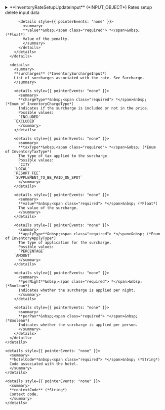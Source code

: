 
<details>
  <summary>
  **InventoryRateSetupUpdateInput** (*INPUT_OBJECT*)  
  Rates setup delete input data  
  </summary>
  
    <details style={{ pointerEvents: "none" }}>
      <summary>
      **clientCode**&nbsp;<span class="required"> *</span>&nbsp; (*String*)  
      Client code.  
      </summary>
    </details>

    <details style={{ pointerEvents: "none" }}>
      <summary>
      **supplierCode**&nbsp;<span class="required"> *</span>&nbsp; (*String*)  
      Travelgate Supplier/Channel code.  
      </summary>
    </details>

    <details>
      <summary>
      **rates**&nbsp;<span class="required"> *</span>&nbsp; (*RateUpdateInput*)  
      Rates input data. See RateUpdate.  
      </summary>
  
      <details style={{ pointerEvents: "none" }}>
        <summary>
        **code**&nbsp;<span class="required"> *</span>&nbsp; (*String*)  
        Code associated with the rate.  
        </summary>
      </details>

      <details style={{ pointerEvents: "none" }}>
        <summary>
        **baseRateCode** (*String*)  
        Base rate code of the rate.  
        </summary>
      </details>

      <details style={{ pointerEvents: "none" }}>
        <summary>
        **name** (*String*)  
        Name of the rate.  
        </summary>
      </details>

      <details style={{ pointerEvents: "none" }}>
        <summary>
        **active** (*Boolean*)  
        Indicates whether the rate is active.  
        </summary>
      </details>

      <details style={{ pointerEvents: "none" }}>
        <summary>
        **mealPlanIncluded** (*Int*)  
        Meal plan included in the rate.
        </summary>
      </details>

      <details>
        <summary>
        **agePolicies** (*AgePoliciesUpdateInput*)  
        Age policies associated with the rate. See AgePoliciesUpdate.  
        </summary>
  
        <details style={{ pointerEvents: "none" }}>
          <summary>
          **maxAgeInfants** (*Int*)  
          Maximum age for a baby, not inclusive.
          </summary>
        </details>

        <details style={{ pointerEvents: "none" }}>
          <summary>
          **freeInfants** (*Boolean*)  
          If true, babies are free of charge.  
          </summary>
        </details>

        <details style={{ pointerEvents: "none" }}>
          <summary>
          **maxAgeChildren** (*Int*)  
          Maximum age for a child, not inclusive.
          </summary>
        </details>

        <details style={{ pointerEvents: "none" }}>
          <summary>
          **freeChildren** (*Boolean*)  
          If true, children are free of charge.  
          </summary>
        </details>
      </details>

      <details>
        <summary>
        **paymentPolicies** (*PaymentPoliciesUpdateInput*)  
        Payment policies associated with the rate. See PaymentPoliciesUpdate.  
        </summary>
  
        <details style={{ pointerEvents: "none" }}>
          <summary>
          **currency** (*Currency*)  
          Currency of the payment. See Currency.  
          </summary>
        </details>

        <details style={{ pointerEvents: "none" }}>
          <summary>
          **commission** (*Float*)  
          Commission applied for all rooms in this rate, leave value 0 for net price. Only Informative.  
          </summary>
        </details>

        <details style={{ pointerEvents: "none" }}>
          <summary>
          **priceIsBinding** (*Boolean*)  
          Informs if the prices are binding price. Only Informative.  
          </summary>
        </details>

        <details>
          <summary>
          **acceptedPayments** (*AcceptedPaymentInput*)  
          Rate Accepted Payments, if not informed it is MerchantPay. See AcceptedPayment.  
          </summary>
  
          <details style={{ pointerEvents: "none" }}>
            <summary>
            **type**&nbsp;<span class="required"> *</span>&nbsp; (*Enum of PaymentType*)  
            
            Possible values:  
            `MERCHANT`  
          `DIRECT`  
          `CARD_BOOKING`  
          `CARD_CHECK_IN`  
            </summary>
          </details>

          <details style={{ pointerEvents: "none" }}>
            <summary>
            **cardTypes** (*Enum of PaymentCardType*)  
            
            Possible values:  
            `VI`  
          `AX`  
          `BC`  
          `CA`  
          `CB`  
          `CU`  
          `DS`  
          `DC`  
          `T`  
          `R`  
          `N`  
          `L`  
          `E`  
          `JC`  
          `TO`  
          `S`  
          `EC`  
          `EU`  
          `TP`  
          `OP`  
          `ER`  
          `XS`  
          `O`  
            </summary>
          </details>
        </details>
      </details>

      <details>
        <summary>
        **bookingRules** (*InventoryBookingRulesInput*)  
        Booking rules associated with the rate. See BookingRules.  
        </summary>
  
        <details>
          <summary>
          **bookingWindow** (*InventoryBookingWindowInput*)  
          Booking Dates for which the rate will be available. Do not send it if you want the rate available for all dates.  
          </summary>
  
          <details style={{ pointerEvents: "none" }}>
            <summary>
            **start**&nbsp;<span class="required"> *</span>&nbsp; (*DateTime*)  
            Start date of the booking window.  
            </summary>
          </details>

          <details style={{ pointerEvents: "none" }}>
            <summary>
            **end**&nbsp;<span class="required"> *</span>&nbsp; (*DateTime*)  
            End date of the booking window.  
            </summary>
          </details>
        </details>

        <details>
          <summary>
          **markets** (*InventoryMarketsInput*)  
          Markets included or excluded. Do not send if the rate is available for all markets. Only informative.  
          </summary>
  
          <details style={{ pointerEvents: "none" }}>
            <summary>
            **included** (*String*)  
            Included markets.  
            </summary>
          </details>

          <details style={{ pointerEvents: "none" }}>
            <summary>
            **excluded** (*String*)  
            Excluded markets.  
            </summary>
          </details>
        </details>

        <details style={{ pointerEvents: "none" }}>
          <summary>
          **rateRule** (*Enum of RatePlanType*)  
          "NoRatePlanType" indicates absence of a specific rate plan. "LargeFamily" and "PublicServant" denote rates tailored for those groups. "Negotiated" and "Package" signify negotiated rates and package deals, respectively. "CanaryResident" and "BalearicResident" are special rates for residents of the Canary Islands and the Balearic Islands, respectively. Lastly, "HoneyMoon" designates rates intended for honeymooners or couples celebrating their honeymoon.  
          Possible values:  
          `NO_RATE_PLAN_TYPE`  
        `LARGE_FAMILY`  
        `PUBLIC_SERVANT`  
        `NEGOTIATED`  
        `PACKAGE`  
        `CANARY_RESIDENT`  
        `BALEARIC_RESIDENT`  
        `HONEY_MOON`  
          </summary>
        </details>

        <details style={{ pointerEvents: "none" }}>
          <summary>
          **seniorRule** (*Enum of SeniorRate*)  
          "NoSeniorRate" indicates the absence of a senior rate. "SeniorRate_55", "SeniorRate_60", and "SeniorRate_65" denote rates applicable to individuals aged 55, 60, and 65, respectively. These rates are typically offered to seniors as a special discount or incentive.  
          Possible values:  
          `NO_SENIOR_RATE`  
        `SENIOR_RATE_55`  
        `SENIOR_RATE_60`  
        `SENIOR_RATE_65`  
          </summary>
        </details>
      </details>

      <details>
        <summary>
        **cancelPolicies** (*CancelPoliciesUpdateInput*)  
        Cancel policies associated with the rate. See CancelPoliciesUpdate.  
        </summary>
  
        <details>
          <summary>
          **baseCancelPolicy** (*InventoryCancelPolicyInput*)  
          Defines the base cancel policies. Only Informative. See CancelPolicy.  
          </summary>
  
          <details style={{ pointerEvents: "none" }}>
            <summary>
            **refundable**&nbsp;<span class="required"> *</span>&nbsp; (*Boolean*)  
            Indicates if the rate is refundable.  
            </summary>
          </details>

          <details>
            <summary>
            **cancelPenalties** (*InventoryCancelPenaltyInput*)  
            List of penalties applicable for the rate. See CancelPenalty.  
            </summary>
  
            <details style={{ pointerEvents: "none" }}>
              <summary>
              **daysBeforeArrival**&nbsp;<span class="required"> *</span>&nbsp; (*Int*)  
              Number of days prior to arrival day in which this Cancellation policy applies.
              </summary>
            </details>

            <details style={{ pointerEvents: "none" }}>
              <summary>
              **penaltyType**&nbsp;<span class="required"> *</span>&nbsp; (*Enum of PenaltyType*)  
              Penalty type. See PenaltyType.  
              Possible values:  
              `AMOUNT`  
            `NIGHTS`  
            `PERCENTAGE`  
              </summary>
            </details>

            <details style={{ pointerEvents: "none" }}>
              <summary>
              **value**&nbsp;<span class="required"> *</span>&nbsp; (*Float*)  
              Penalty value.  
              </summary>
            </details>
          </details>
        </details>

        <details>
          <summary>
          **cancelPoliciesByDate** (*InventoryCancelPolicyByDateInput*)  
          Defines a calendar of cancel policies. Only Informative. See CancelPolicyByDate.  
          </summary>
  
          <details style={{ pointerEvents: "none" }}>
            <summary>
            **start**&nbsp;<span class="required"> *</span>&nbsp; (*DateTime*)  
            Start date where the cancel policy must apply.  
            </summary>
          </details>

          <details style={{ pointerEvents: "none" }}>
            <summary>
            **end**&nbsp;<span class="required"> *</span>&nbsp; (*DateTime*)  
            End date where the cancel policy must apply.  
            </summary>
          </details>

          <details>
            <summary>
            **cancelPolicy**&nbsp;<span class="required"> *</span>&nbsp; (*InventoryCancelPolicyInput*)  
            Cancel policy. See CancelPolicy.  
            </summary>
  
            <details style={{ pointerEvents: "none" }}>
              <summary>
              **refundable**&nbsp;<span class="required"> *</span>&nbsp; (*Boolean*)  
              Indicates if the rate is refundable.  
              </summary>
            </details>

            <details>
              <summary>
              **cancelPenalties** (*InventoryCancelPenaltyInput*)  
              List of penalties applicable for the rate. See CancelPenalty.  
              </summary>
  
              <details style={{ pointerEvents: "none" }}>
                <summary>
                **daysBeforeArrival**&nbsp;<span class="required"> *</span>&nbsp; (*Int*)  
                Number of days prior to arrival day in which this Cancellation policy applies.
                </summary>
              </details>

              <details style={{ pointerEvents: "none" }}>
                <summary>
                **penaltyType**&nbsp;<span class="required"> *</span>&nbsp; (*Enum of PenaltyType*)  
                Penalty type. See PenaltyType.  
                Possible values:  
                `AMOUNT`  
              `NIGHTS`  
              `PERCENTAGE`  
                </summary>
              </details>

              <details style={{ pointerEvents: "none" }}>
                <summary>
                **value**&nbsp;<span class="required"> *</span>&nbsp; (*Float*)  
                Penalty value.  
                </summary>
              </details>
            </details>
          </details>
        </details>
      </details>

      <details>
        <summary>
        **amendPolicy** (*AmendPolicyUpdateInput*)  
        Amend policy associated with the rate. See AmendPolicyUpdate.  
        </summary>
  
        <details style={{ pointerEvents: "none" }}>
          <summary>
          **isAmendable** (*Boolean*)  
          Indicates whether the policy is amendable.  
          </summary>
        </details>

        <details>
          <summary>
          **amendPenalties** (*AmendPenaltyInput*)  
          List of amend penalties associated with the policy. See AmendPenalty.  
          </summary>
  
          <details style={{ pointerEvents: "none" }}>
            <summary>
            **daysBeforeArrival**&nbsp;<span class="required"> *</span>&nbsp; (*Int*)  
            Number of days before arrival.
            </summary>
          </details>

          <details style={{ pointerEvents: "none" }}>
            <summary>
            **penaltyType**&nbsp;<span class="required"> *</span>&nbsp; (*Enum of PenaltyType*)  
            Type of penalty.
PenaltyType  
            Possible values:  
            `AMOUNT`  
          `NIGHTS`  
          `PERCENTAGE`  
            </summary>
          </details>

          <details style={{ pointerEvents: "none" }}>
            <summary>
            **value**&nbsp;<span class="required"> *</span>&nbsp; (*Float*)  
            Value of the penalty.  
            </summary>
          </details>
        </details>
      </details>

      <details>
        <summary>
        **surcharges** (*InventorySurchargeInput*)  
        List of surcharges associated with the rate. See Surcharge.  
        </summary>
  
        <details style={{ pointerEvents: "none" }}>
          <summary>
          **chargeType**&nbsp;<span class="required"> *</span>&nbsp; (*Enum of InventoryChargeType*)  
          Indicates if the surcharge is included or not in the price.  
          Possible values:  
          `INCLUDED`  
        `EXCLUDED`  
          </summary>
        </details>

        <details style={{ pointerEvents: "none" }}>
          <summary>
          **taxType**&nbsp;<span class="required"> *</span>&nbsp; (*Enum of InventoryTaxType*)  
          The type of tax applied to the surcharge.  
          Possible values:  
          `CITY`  
        `LOCAL`  
        `RESORT_FEE`  
        `SUPPLEMENT_TO_BE_PAID_ON_SPOT`  
          </summary>
        </details>

        <details style={{ pointerEvents: "none" }}>
          <summary>
          **value**&nbsp;<span class="required"> *</span>&nbsp; (*Float*)  
          The value of the surcharge.  
          </summary>
        </details>

        <details style={{ pointerEvents: "none" }}>
          <summary>
          **applyType**&nbsp;<span class="required"> *</span>&nbsp; (*Enum of InventoryApplyType*)  
          The type of application for the surcharge.  
          Possible values:  
          `PERCENTAGE`  
        `AMOUNT`  
          </summary>
        </details>

        <details style={{ pointerEvents: "none" }}>
          <summary>
          **perNight**&nbsp;<span class="required"> *</span>&nbsp; (*Boolean*)  
          Indicates whether the surcharge is applied per night.  
          </summary>
        </details>

        <details style={{ pointerEvents: "none" }}>
          <summary>
          **perPax**&nbsp;<span class="required"> *</span>&nbsp; (*Boolean*)  
          Indicates whether the surcharge is applied per person.  
          </summary>
        </details>
      </details>
    </details>

    <details style={{ pointerEvents: "none" }}>
      <summary>
      **hotelCode**&nbsp;<span class="required"> *</span>&nbsp; (*String*)  
      Code associated with the hotel.  
      </summary>
    </details>

    <details style={{ pointerEvents: "none" }}>
      <summary>
      **contextCode** (*String*)  
      Context code.  
      </summary>
    </details>
  
</details>
